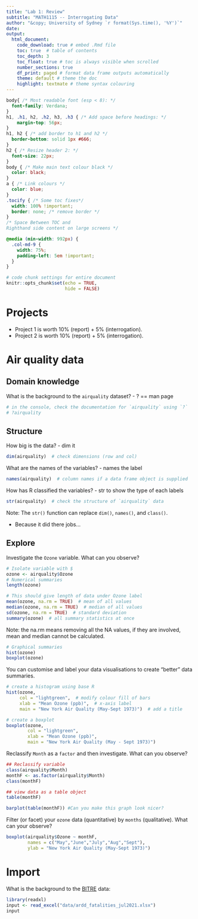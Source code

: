 ```yaml
---
title: "Lab 1: Review"
subtitle: "MATH1115 -- Interrogating Data"
author: "&copy; University of Sydney `r format(Sys.time(), '%Y')`"
date: 
output:
  html_document:
    code_download: true # embed .Rmd file
    toc: true  # table of contents
    toc_depth: 3
    toc_float: true # toc is always visible when scrolled
    number_sections: true 
    df_print: paged # format data frame outputs automatically
    theme: default # theme the doc
    highlight: textmate # theme syntax colouring
---
```


<!-- ######################################### -->
<!-- #### Style settings - do not delete! #### -->

```css
body{ /* Most readable font (esp < 8): */
  font-family: Verdana;
}
h1, .h1, h2, .h2, h3, .h3 { /* Add space before headings: */
    margin-top: 56px;
}
h1, h2 { /* add border to h1 and h2 */
  border-bottom: solid 1px #666;
}
h2 { /* Resize header 2: */
  font-size: 22px;
}
body { /* Make main text colour black */
  color: black;
}
a { /* Link colours */
  color: blue;
}
.tocify { /* Some toc fixes*/
  width: 100% !important;
  border: none; /* remove border */
}
/* Space Between TOC and 
Righthand side content on large screens */

@media (min-width: 992px) {
  .col-md-9 {
    width: 75%;
    padding-left: 5em !important;
  }
}
```

```r
# code chunk settings for entire document
knitr::opts_chunk$set(echo = TRUE,
                      hide = FALSE)
```

<!-- #########  End style settings. ########## -->
<!-- ######################################### -->


# Projects
- Project 1 is worth 10% (report) + 5% (interrogation). 
- Project 2 is worth 10% (report) + 5% (interrogation).

# Air quality data

## Domain knowledge

What is the background to the `airquality` dataset?
- ? == man page

```r
# in the console, check the documentation for `airquality` using `?`
# ?airquality
```

## Structure

How big is the data? - dim it 
```r
dim(airquality)  # check dimensions (row and col)
```

What are the names of the variables? - names the label
```r
names(airquality)  # column names if a data frame object is supplied
```

How has R classified the variables? - str to show the type of each labels
```r
str(airquality)  # check the structure of `airquality` data
```

Note: The `str()` function can replace `dim()`, `names()`, and `class()`.

* Because it did there jobs...

## Explore 

Investigate the `Ozone` variable. What can you observe?

```r
# Isolate variable with $
ozone <- airquality$Ozone
# Numerical summaries
length(ozone)

# This should give length of data under Ozone label
mean(ozone, na.rm = TRUE)  # mean of all values
median(ozone, na.rm = TRUE)  # median of all values
sd(ozone, na.rm = TRUE)  # standard deviation
summary(ozone)  # all summary statistics at once
```
Note: the na.rm means removing all the NA values, if they are involved, mean and median cannot be calculated.
```r
# Graphical summaries
hist(ozone)
boxplot(ozone)
```

You can customise and label your data visualisations to create "better" data summaries. 

```r
# create a histogram using base R
hist(ozone, 
     col = "lightgreen",  # modify colour fill of bars
     xlab = "Mean Ozone (ppb)",  # x-axis label
     main = "New York Air Quality (May-Sept 1973)")  # add a title

# create a boxplot
boxplot(ozone,
        col = "lightgreen",
        xlab = "Mean Ozone (ppb)",
        main = "New York Air Quality (May - Sept 1973)")
```

Reclassify `Month` as a `factor` and then investigate. What can you observe?

```r
## Reclassify variable
class(airquality$Month)
monthF <- as.factor(airquality$Month)
class(monthF)

## view data as a table object
table(monthF)

barplot(table(monthF)) #Can you make this graph look nicer?
```

Filter (or facet) your `ozone` data (quantitative) by `months` (qualitative). What can your observe?

```r
boxplot(airquality$Ozone ~ monthF, 
        names = c("May","June","July","Aug","Sept"),
        ylab = "New York Air Quality (May-Sept 1973)")
```

# Import

What is the background to the [BITRE](https://bitre.gov.au/statistics/safety/fatal_road_crash_database.aspx) data:

```r
library(readxl)
input <- read_excel("data/ardd_fatalities_jul2021.xlsx")
input
```